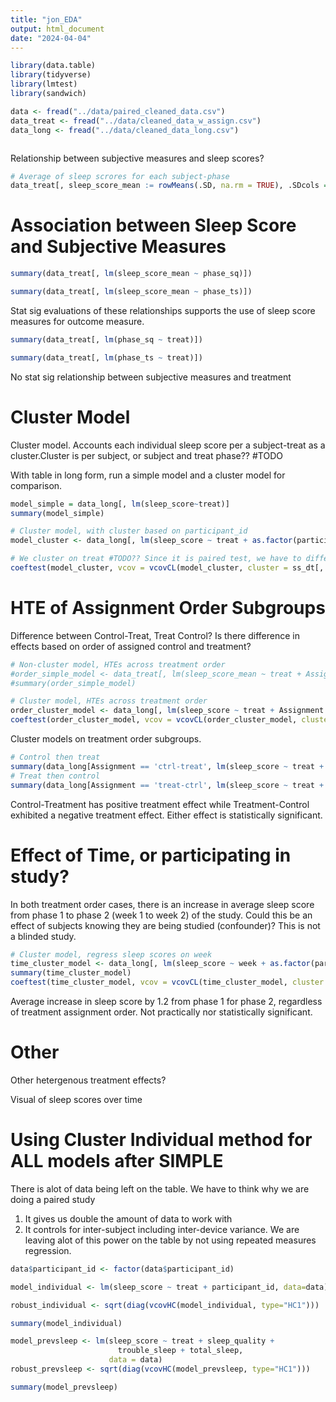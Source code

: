 ```yaml
---
title: "jon_EDA"
output: html_document
date: "2024-04-04"
---
```


```r
library(data.table)
library(tidyverse)
library(lmtest)
library(sandwich)
```

```r
data <- fread("../data/paired_cleaned_data.csv")
data_treat <- fread("../data/cleaned_data_w_assign.csv")
data_long <- fread("../data/cleaned_data_long.csv")
```

```r


```

Relationship between subjective measures and sleep scores?

```r
# Average of sleep scrores for each subject-phase 
data_treat[, sleep_score_mean := rowMeans(.SD, na.rm = TRUE), .SDcols = c("day1_ss", "day2_ss", "day3_ss", "day4_ss")]
```

# Association between Sleep Score and Subjective Measures

```r
summary(data_treat[, lm(sleep_score_mean ~ phase_sq)])
```

```r
summary(data_treat[, lm(sleep_score_mean ~ phase_ts)])
```

Stat sig evaluations of these relationships supports the use of sleep score measures for outcome measure.

```r
summary(data_treat[, lm(phase_sq ~ treat)])
```

```r
summary(data_treat[, lm(phase_ts ~ treat)])
```

No stat sig relationship between subjective measures and treatment

# Cluster Model

Cluster model. Accounts each individual sleep score per a subject-treat as a cluster.Cluster is per subject, or subject and treat phase?? #TODO

With table in long form, run a simple model and a cluster model for comparison.

```r
model_simple = data_long[, lm(sleep_score~treat)]
summary(model_simple)
```

```r
# Cluster model, with cluster based on participant_id
model_cluster <- data_long[, lm(sleep_score ~ treat + as.factor(participant_id))]

# We cluster on treat #TODO?? Since it is paired test, we have to differentiate a subjects control and treatment ss as separate clusters
coeftest(model_cluster, vcov = vcovCL(model_cluster, cluster = ss_dt[, participant_id]))
```

# HTE of Assignment Order Subgroups

Difference between Control-Treat, Treat Control? Is there difference in effects based on order of assigned control and treatment?

```r
# Non-cluster model, HTEs across treatment order
#order_simple_model <- data_treat[, lm(sleep_score_mean ~ treat + Assignment + (treat * Assignment))]
#summary(order_simple_model)

# Cluster model, HTEs across treatment order
order_cluster_model <- data_long[, lm(sleep_score ~ treat + Assignment + (treat * Assignment) + as.factor(participant_id))]
coeftest(order_cluster_model, vcov = vcovCL(order_cluster_model, cluster = data_long[, participant_id]))
```

Cluster models on treatment order subgroups.

```r
# Control then treat
summary(data_long[Assignment == 'ctrl-treat', lm(sleep_score ~ treat + as.factor(participant_id))])
# Treat then control
summary(data_long[Assignment == 'treat-ctrl', lm(sleep_score ~ treat + as.factor(participant_id))])
```

Control-Treatment has positive treatment effect while Treatment-Control exhibited a negative treatment effect. Either effect is statistically significant.

# Effect of Time, or participating in study?

In both treatment order cases, there is an increase in average sleep score from phase 1 to phase 2 (week 1 to week 2) of the study. Could this be an effect of subjects knowing they are being studied (confounder)? This is not a blinded study.

```r
# Cluster model, regress sleep scores on week
time_cluster_model <- data_long[, lm(sleep_score ~ week + as.factor(participant_id))]
summary(time_cluster_model)
coeftest(time_cluster_model, vcov = vcovCL(time_cluster_model, cluster = data_long[, participant_id]))
```

Average increase in sleep score by 1.2 from phase 1 for phase 2, regardless of treatment assignment order. Not practically nor statistically significant.

# Other

Other hetergenous treatment effects?

Visual of sleep scores over time

# Using Cluster Individual method for ALL models after SIMPLE

There is alot of data being left on the table. We have to think why we are doing a paired study

1.  It gives us double the amount of data to work with
2.  It controls for inter-subject including inter-device variance. We are leaving alot of this power on the table by not using repeated measures regression.

```r
data$participant_id <- factor(data$participant_id)

model_individual <- lm(sleep_score ~ treat + participant_id, data=data)

robust_individual <- sqrt(diag(vcovHC(model_individual, type="HC1")))

summary(model_individual)
```

```r
model_prevsleep <- lm(sleep_score ~ treat + sleep_quality + 
                        trouble_sleep + total_sleep, 
                      data = data)
robust_prevsleep <- sqrt(diag(vcovHC(model_prevsleep, type="HC1")))

summary(model_prevsleep)
```
